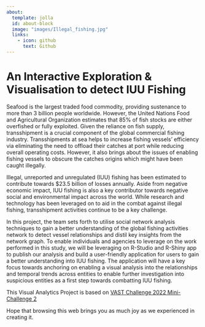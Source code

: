 ```yaml
---
about:
  template: jolla
  id: about-block
  image: "images/Illegal_fishing.jpg"
  links:
    - icon: github
      text: Github
---
```


::: {#about-block}
:::

# An Interactive Exploration & Visualisation to detect IUU Fishing

Seafood is the largest traded food commodity, providing sustenance to more than 3 billion people worldwide. However, the United Nations Food and Agricultural Organization estimates that 85% of fish stocks are either overfished or fully exploited. Given the reliance on fish supply, transshipment is a crucial component of the global commercial fishing industry. Transshipments at sea helps to increase fishing vessels' efficiency via eliminating the need to offload their catches at port while reducing overall operating costs. However, it also brings about the issues of enabling fishing vessels to obscure the catches origins which might have been caught illegally.

Illegal, unreported and unregulated (IUU) fishing has been estimated to contribute towards \$23.5 billion of losses annually. Aside from negative economic impact, IUU fishing is also a key contributor towards negative social and environmental impact across the world. While research and technology has been leveraged on to aid in the combat against illegal fishing, transshipment activities continue to be a key challenge.

In this project, the team sets forth to utilise social network analysis techniques to gain a better understanding of the global fishing activities network to detect vessel relationships and distil key insights from the network graph. To enable individuals and agencies to leverage on the work performed in this study, we will be leveraging on R-Studio and R-Shiny app to publish our analysis and build a user-friendly application for users to gain a better understanding into IUU fishing. The application will have a key focus towards anchoring on enabling a visual analysis into the relationships and temporal trends across entities to enable further investigation into suspicious entities as a first step towards combatting IUU fishing.

This Visual Analytics Project is based on [VAST Challenge 2022 Mini-Challenge 2](https://vast-challenge.github.io/2023/MC2.html)

Hope that browsing this web brings you as much joy as we experienced in creating it.
